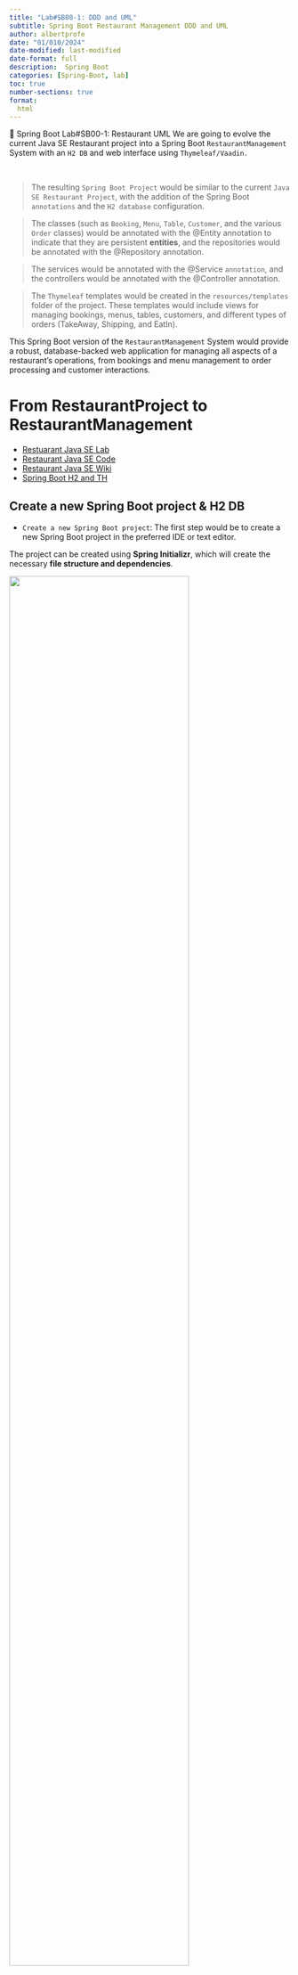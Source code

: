 ```yaml
---
title: "Lab#SB08-1: DDD and UML"
subtitle: Spring Boot Restaurant Management DDD and UML
author: albertprofe
date: "01/010/2024"
date-modified: last-modified
date-format: full
description:  Spring Boot
categories: [Spring-Boot, lab]
toc: true
number-sections: true
format:
  html
---
```


:::: {.labs}
📘 Spring Boot Lab#SB00-1: Restaurant UML
We are going to evolve the current Java SE Restaurant project into a Spring Boot `RestaurantManagement` System with an `H2 DB` and web interface using `Thymeleaf/Vaadin.`
:::
</br>

> The resulting `Spring Boot Project` would be similar to the current `Java SE Restaurant Project`, with the addition of the Spring Boot `annotations` and the `H2 database` configuration.


> The classes (such as `Booking`, `Menu`, `Table`, `Customer`, and the various `Order` classes) would be annotated with the @Entity annotation to indicate that they are persistent **entities**, and the repositories would be annotated with the @Repository annotation.


> The services would be annotated with the @Service `annotation`, and the controllers would be annotated with the @Controller annotation.


> The `Thymeleaf` templates would be created in the `resources/templates` folder of the project. These templates would include views for managing bookings, menus, tables, customers, and different types of orders (TakeAway, Shipping, and EatIn).


This Spring Boot version of the `RestaurantManagement` System would provide a robust, database-backed web application for managing all aspects of a restaurant's operations, from bookings and menu management to order processing and customer interactions.

# From RestaurantProject to RestaurantManagement

- [Restuarant Java SE Lab](/javase/selab4-1.qmd)
- [Restaurant Java SE Code](https://github.com/AlbertProfe/restaurant){.external target='_blank'}
- [Restaurant Java SE Wiki](https://github.com/AlbertProfe/restaurant/wiki){.external target='_blank'}
- [Spring Boot H2 and TH](/springboot/boot-what-create-th-h2.qmd){.external target='_blank'}

## Create a new Spring Boot project & H2 DB

- ``Create a new Spring Boot project``: The first step would be to create a new Spring Boot project in the preferred IDE or text editor.

::: {.callout-note}
The project can be created using **Spring Initializr**, which will create the necessary **file structure and dependencies**.
:::

![](/images/springboot/labsb08/lab08-1-boot-init.png){width="80%"}

## Model & Entities

- `Create a Menu Entity`: To represent a menu item in the restaurant management system, create a Menu @Entity 

::: {.column-margin}
It could include attributes such as name, price, description, category (appetizer, main course, dessert, etc.), and availability status.
:::

- `Create a Customer Entity`: To represent a customer in the system, create a Customer entity that includes attributes such as customer ID, name, phone number, email, and **reservation history.**

- `Create Booking Entity`: To represent a booking in the system, create a Booking entity that includes attributes such as booking date, time, number of people, tables, and associated customer.

- `Create Staff Entity`: To represent staff members in the system, create a Staff entity that includes attributes such as staff ID, name, position, shift schedules, and assigned tables.

## Domains: @Controller, @Service and @Repository

- `Create Repositories`: To access the data stored in the database, create repositories for each entity. **The repositories will provide the methods to create, read, update, and delete the data.**

- `Create Services`: Create services that **will implement the business logic of the system by calling the repository methods.** 

::: {.column-margin}
The **services** will provide the methods to search for available tables, make a reservation, update menu items, process orders, manage staff schedules, handle customer feedback, and generate reports on restaurant performance.
:::

- `Create Controllers`: Create controllers that **will handle the HTTP requests from the web interface by calling the service methods.** 

::: {.column-margin}
The **controllers** will provide the methods to create a customer account, search for available tables, make a reservation, view and update menu items, place an order, manage staff schedules, submit customer feedback, and generate various reports.
:::




# MockUp

- [Restuarant Java SE](/javase/selab4-1.qmd)


```bash
Welcome to healtyFood Mananger v0.0
Table number?
2
People?
6
Menu qty?
3
Menu #1?
5
Menu #2?
3
Menu #3?
5
Total to pay: 80€ (3 items)
Paid?
true
```

# Fake DataBase: HashMaps

To start and test our UML we are goint to use HashMaps as a fake database.

![](/images/javase/hashmap-orders.jpg)

``` java
HashMap<String, Order> orders
 = new HashMap<String, Order>();

```
::: {.column-margin}
Keep in mind that in more recent versions of Java, you can use the diamond operator (<>) to infer the generic types, making the declaration more concise:

`HashMap<String, Order> orders = new HashMap<>();`

:::

Here's what each part of the code means:

- `HashMap<String, Order>`: This declares a new `HashMap` with keys of type `String` and values of type `Order`. In other words, it's a mapping from strings to `Order` objects.

- `orders`: This is the name of the variable that will reference the `HashMap`. You can choose any valid identifier as the variable name.

- `= new HashMap<String, Order>();`: This part of the code creates a new instance of `HashMap` and assigns it to the variable `orders`. The `new` keyword is used to allocate memory for the `HashMap`, and the `<>` syntax specifies the types of keys and values for the `HashMap`. In this case, keys are of type `String`, and values are of type `Order`.

## Entities Manager

**MenuManager**

::: {.column-margin}
![menuManger object](/images/javase/menuManager-object.png)
:::

```mermaid
classDiagram

class MenuManager {
  - menus: HashMap<String, Menu>
  - qty: int
  - size: double
  - lastModified: Date
  + addMenu(menu: Menu, data: String): void
  + updateMenu(): void
  + deleteMenu(title: String): void
  + getMenu(title: String): Menu
  + getMenus(): List<>
  + rateMenu(rate: int, menu: Menu): void
  + saveToCSV(): void
  + deleteCSV(): void
}
```


The **MenuManager** acts as a central hub for menu-related operations, promoting efficient management and systematic handling of menu entities in Java applications.



# Discussion Solving: UML

**Basic UML Java SE with restaurantDB Hashmap**

![](/images/springboot/labsb08/lab08-1-uml.png){width="80%"}

**Inhrence Order Spring Boot implementation**

![](/images/springboot/labsb08/mermaid-diagram-2024-09-30-133021.png){width="100%"}


